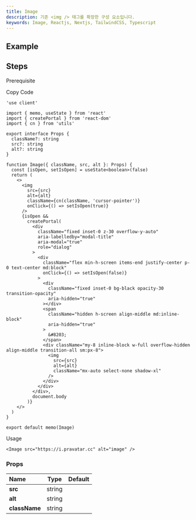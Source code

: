 ```yaml
---
title: Image
description: 기존 <img /> 태그를 확장한 구성 요소입니다.
keywords: Image, Reactjs, Nextjs, TailwindCSS, Typescript
---
```


## Example

<Storybook url="https://workshop.kidow.me/?path=/docs/components-image-v1--docs" />

## Steps

<Steps>

<Step>Prerequisite</Step>

<Blocks>
  <LinkBlock icon="utils" name="cn" slug="/utils/cn" />
</Blocks>

<Step>Copy Code</Step>

```tsx title="components/Image/index.tsx"
'use client'

import { memo, useState } from 'react'
import { createPortal } from 'react-dom'
import { cn } from 'utils'

export interface Props {
  className?: string
  src?: string
  alt?: string
}

function Image({ className, src, alt }: Props) {
  const [isOpen, setIsOpen] = useState<boolean>(false)
  return (
    <>
      <img
        src={src}
        alt={alt}
        className={cn(className, 'cursor-pointer')}
        onClick={() => setIsOpen(true)}
      />
      {isOpen &&
        createPortal(
          <div
            className="fixed inset-0 z-30 overflow-y-auto"
            aria-labelledby="modal-title"
            aria-modal="true"
            role="dialog"
          >
            <div
              className="flex min-h-screen items-end justify-center p-0 text-center md:block"
              onClick={() => setIsOpen(false)}
            >
              <div
                className="fixed inset-0 bg-black opacity-30 transition-opacity"
                aria-hidden="true"
              ></div>
              <span
                className="hidden h-screen align-middle md:inline-block"
                aria-hidden="true"
              >
                &#8203;
              </span>
              <div className="my-8 inline-block w-full overflow-hidden align-middle transition-all sm:px-8">
                <img
                  src={src}
                  alt={alt}
                  className="mx-auto select-none shadow-xl"
                />
              </div>
            </div>
          </div>,
          document.body
        )}
    </>
  )
}

export default memo(Image)
```

<Step>Usage</Step>

```tsx
<Image src="https://i.pravatar.cc" alt="image" />
```

</Steps>

### Props

| Name          |  Type  | Default |
| :------------ | :----: | :-----: |
| **src**       | string |         |
| **alt**       | string |         |
| **className** | string |         |
